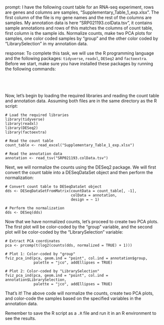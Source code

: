 prompt:
I have the following count table for an RNA-seq experiment, rows are genes and columns are samples, "Supplementary_Table_1_exp.xlsx". The first column of the file is my gene names and the rest of the columns are samples. My annotation data is here  "SRP021193.colData.tsv", it contains sample annotations and rows of this matches the columns of count table, first column is the sample ids. Normalize counts, make two PCA plots for samples, one color coded samples by "group" and the other color coded by "LibrarySelection" in my annotation data.

response:
To complete this task, we will use the R programming language and the following packages: `tidyverse`, `readxl`, `DESeq2` and `factoextra`. Before we start, make sure you have installed these packages by running the following commands:

```




```

Now, let's begin by loading the required libraries and reading the count table and annotation data. Assuming both files are in the same directory as the R script:

```
# Load the required libraries
library(tidyverse)
library(readxl)
library(DESeq2)
library(factoextra)

# Read the count table
count_table <- read_excel("Supplementary_Table_1_exp.xlsx")

# Read the annotation data
annotation <- read_tsv("SRP021193.colData.tsv")
```

Next, we will normalize the counts using the DESeq2 package. We will first convert the count table into a DESeqDataSet object and then perform the normalization:

```
# Convert count table to DESeqDataSet object
dds <- DESeqDataSetFromMatrix(countData = count_table[, -1],
                              colData = annotation,
                              design = ~ 1)

# Perform the normalization
dds <- DESeq(dds)
```

Now that we have normalized counts, let's proceed to create two PCA plots. The first plot will be color-coded by the "group" variable, and the second plot will be color-coded by the "LibrarySelection" variable:

```
# Extract PCA coordinates
pca <- prcomp(t(log2(counts(dds, normalized = TRUE) + 1)))

# Plot 1: Color-coded by "group"
fviz_pca_ind(pca, geom.ind = "point", col.ind = annotation$group,
             palette = "jco", addEllipses = TRUE)

# Plot 2: Color-coded by "LibrarySelection"
fviz_pca_ind(pca, geom.ind = "point", col.ind = annotation$LibrarySelection,
             palette = "jco", addEllipses = TRUE)
```

That's it! The above code will normalize the counts, create two PCA plots, and color-code the samples based on the specified variables in the annotation data.

Remember to save the R script as a `.R` file and run it in an R environment to see the results.
